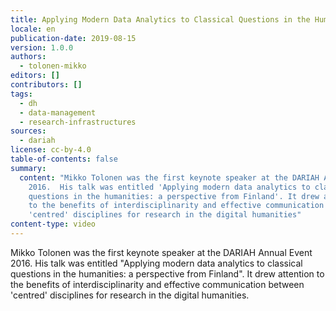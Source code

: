```yaml
---
title: Applying Modern Data Analytics to Classical Questions in the Humanities
locale: en
publication-date: 2019-08-15
version: 1.0.0
authors:
  - tolonen-mikko
editors: []
contributors: []
tags:
  - dh
  - data-management
  - research-infrastructures
sources:
  - dariah
license: cc-by-4.0
table-of-contents: false
summary:
  content: "Mikko Tolonen was the first keynote speaker at the DARIAH Annual Event
    2016.  His talk was entitled 'Applying modern data analytics to classical
    questions in the humanities: a perspective from Finland'. It drew attention
    to the benefits of interdisciplinarity and effective communication between
    'centred' disciplines for research in the digital humanities"
content-type: video
---
```

Mikko Tolonen was the first keynote speaker at the DARIAH Annual Event 2016. His talk was entitled "Applying modern data analytics to classical questions in the humanities: a perspective from Finland". It drew attention to the benefits of interdisciplinarity and effective communication between 'centred' disciplines for research in the digital humanities.

<VideoCard provider="youtube" id="R3k4OJUToXU" title="Applying Modern Data Analytics to Classical Questions in the Humanities" image="/assets/content/assets/en/resources/hosted/applying-modern-data-analytics-to-classical-questions-in-the-humanities/mikko-tolonen.png" />
